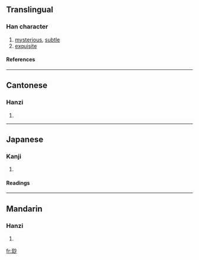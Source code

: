 {{see|妙}}

==Translingual==
===Han character===
{{Han char|rn=95|rad=玄|as=04|sn=9|four=0972<sub>0</sub>|canj=卜戈火竹 (YIFH)}}
# [[mysterious]], [[subtle]]
# [[exquisite]]
====References====
{{Han ref|kx=0725.020|dkj=20815|dj=1135.010|hdz=10287.040|uh=7385|ud=29573|bh=CFC6|bd=53190}}

----
==Cantonese==
===Hanzi===
{{yue-hanzi|jyut=|y=miu6}}
# {{defn|Cantonese}}

----
==Japanese==
===Kanji===
{{ja-kanji|grade=|rs=玄04}}
# {{defn|Japanese}} 
====Readings====
{{ja-readings|on=[[みょう]] (myō)|kun=[[たえ]] (tae)}}

----
==Mandarin==
===Hanzi===
{{cmn-hanzi|pin=[[cī]] ([[ci1]]), [[miào]] ([[miao4]]), [[xuán]] ([[xuan2]])|wg=tz'u<sup>1</sup>, miao<sup>4</sup>, hsüan<sup>2</sup>}}
# {{defn|Mandarin}}

[[fr:玅]]